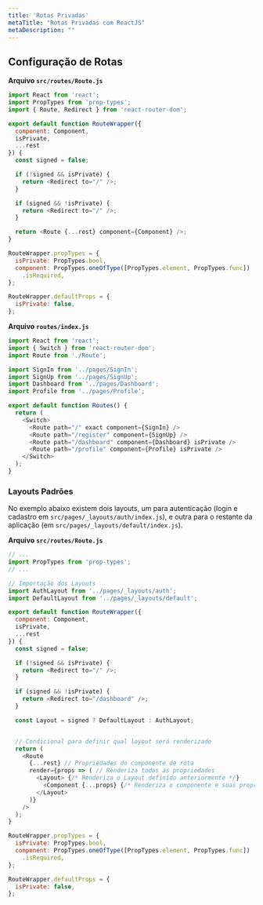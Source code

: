 ```yaml
---
title: 'Rotas Privadas'
metaTitle: "Rotas Privadas com ReactJS"
metaDescription: ""
---
```


## Configuração de Rotas

**Arquivo `src/routes/Route.js`**

```js
import React from 'react';
import PropTypes from 'prop-types';
import { Route, Redirect } from 'react-router-dom';

export default function RouteWrapper({
  component: Component,
  isPrivate,
  ...rest
}) {
  const signed = false;

  if (!signed && isPrivate) {
    return <Redirect to="/" />;
  }

  if (signed && !isPrivate) {
    return <Redirect to="/" />;
  }

  return <Route {...rest} component={Component} />;
}

RouteWrapper.propTypes = {
  isPrivate: PropTypes.bool,
  component: PropTypes.oneOfType([PropTypes.element, PropTypes.func])
    .isRequired,
};

RouteWrapper.defaultProps = {
  isPrivate: false,
};
```

**Arquivo `routes/index.js`**

```js
import React from 'react';
import { Switch } from 'react-router-dom';
import Route from './Route';

import SignIn from '../pages/SignIn';
import SignUp from '../pages/SignUp';
import Dashboard from '../pages/Dashboard';
import Profile from '../pages/Profile';

export default function Routes() {
  return (
    <Switch>
      <Route path="/" exact component={SignIn} />
      <Route path="/register" component={SignUp} />
      <Route path="/dashboard" component={Dashboard} isPrivate />
      <Route path="/profile" component={Profile} isPrivate />
    </Switch>
  );
}
```

### Layouts Padrões

No exemplo abaixo existem dois layouts, um para autenticação (login e cadastro em `src/pages/_layouts/auth/index.js`), e outra para o restante da aplicação (em `src/pages/_layouts/default/index.js`).

**Arquivo `src/routes/Route.js`**

```js
// ...
import PropTypes from 'prop-types';
// ...

// Importação dos Layouts
import AuthLayout from '../pages/_layouts/auth';
import DefaultLayout from '../pages/_layouts/default';

export default function RouteWrapper({
  component: Component,
  isPrivate,
  ...rest
}) {
  const signed = false;

  if (!signed && isPrivate) {
    return <Redirect to="/" />;
  }

  if (signed && !isPrivate) {
    return <Redirect to="/dashboard" />;
  }

  const Layout = signed ? DefaultLayout : AuthLayout;


  // Condicional para definir qual layout será renderizado
  return (
    <Route
      {...rest} // Propriedades do componente de rota
      render={props => ( // Renderiza todas as propriedades
        <Layout> {/* Renderiza o Layout definido anteriormente */}
          <Component {...props} {/* Renderiza o componente e suas propriedades */} />
        </Layout>
      )}
    />
  );
}

RouteWrapper.propTypes = {
  isPrivate: PropTypes.bool,
  component: PropTypes.oneOfType([PropTypes.element, PropTypes.func])
    .isRequired,
};

RouteWrapper.defaultProps = {
  isPrivate: false,
};

```